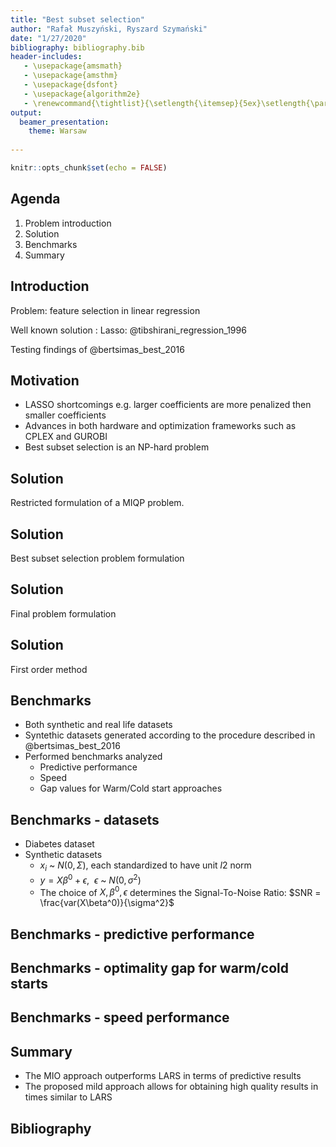 ```yaml
---
title: "Best subset selection"
author: "Rafał Muszyński, Ryszard Szymański"
date: "1/27/2020"
bibliography: bibliography.bib
header-includes:
   - \usepackage{amsmath}
   - \usepackage{amsthm}
   - \usepackage{dsfont}
   - \usepackage{algorithm2e}
   - \renewcommand{\tightlist}{\setlength{\itemsep}{5ex}\setlength{\parskip}{0pt}}
output: 
  beamer_presentation:
    theme: Warsaw
  
---
```


```r
knitr::opts_chunk$set(echo = FALSE)
```

## Agenda

1. Problem introduction
2. Solution
3. Benchmarks
4. Summary

## Introduction
Problem: feature selection in linear regression
\begin{equation}
\begin{split}
y = X \beta + \epsilon \\ 
\min_{\beta} ||y - X \beta||_2^2 
\end{split}
\end{equation}

Well known solution : Lasso: @tibshirani_regression_1996
\begin{equation}
\min_{\beta} \frac{1}{2}||y - X \beta||_2^2 + \lambda ||\beta||_1
\end{equation}

Testing findings of @bertsimas_best_2016 

## Motivation

- LASSO shortcomings e.g. larger coefficients are more penalized then smaller coefficients
- Advances in both hardware and optimization frameworks such as CPLEX and GUROBI
- Best subset selection is an NP-hard problem


## Solution
Restricted formulation of a MIQP problem.

\begin{equation}
    \begin{split}
        &\min \alpha^TQ\alpha + \alpha^Ta \\
        \text{s.t. } \quad &A\alpha < b \\
        &\alpha_i \in \{0,1\}, i \in \mathcal{I} \\
        &\alpha_i \in I\!R, i \notin \mathcal{I}\\
    \end{split}
\end{equation}


## Solution
Best subset selection problem formulation

\begin{equation}
\label{eq:bertsimas_problem}
\begin{split}
    &\min_{\beta} ||y - X \beta||_2^2 \\ 
    \text{s.t. } \quad &||\beta||_0  \leq k \\
    &||\beta||_0  = \sum_{i=1}^p 1(\beta_i \neq 0)\\
\end{split}
\end{equation}

## Solution
Final problem formulation
\begin{equation}
\begin{split}
&\min_{\beta, z} \frac{1}{2} \beta^{T}(X^{T} X) \beta-\langle X'y, \beta \rangle+\frac{1}{2}\|y\|_{2}^{2} \\
\text { s.t. } \quad &(\beta_{i}, z'_{i}): \text{SOS-1}, \quad i=1, \ldots, p \\ 
&z'_{i} \in\{0,1\}, \quad i=1, \ldots, p \\
&\sum_{i=1}^{p} z'_{i} \geq p - k \\ 
&-\mathcal{M}_{U} \leq \beta_{i} \leq \mathcal{M}_{U}, \quad  i=1, \ldots, p  \\
\end{split}
\end{equation}

## Solution 
First order method
\SetKwRepeat{Do}{do}{while}
\begin{algorithm}[H]
\SetAlgoLined
\KwData{function: $g(\beta)$, parameter: L, convergence tolerance: $\epsilon$, parameter: k}
\KwResult{$\beta$ approximation}
 $\beta_1 \text{ random initialization, } \beta_1 \in I\!R, \|\beta\|_0 < k$\\
 \Do{$g(\beta_m) - g(\beta_{m+1}) \leq \epsilon$}{
    $\beta_{m+1} \in H_k(\beta_m - \frac{1}{L}\nabla g(\beta_m)) $
 }
 \caption{Discrete first-order method}
\end{algorithm}


## Benchmarks

- Both synthetic and real life datasets
- Syntethic datasets generated according to the procedure described in @bertsimas_best_2016
- Performed benchmarks analyzed
  - Predictive performance
  - Speed
  - Gap values for Warm/Cold start approaches
  
## Benchmarks - datasets

- Diabetes dataset
- Synthetic datasets
  - $x_i$ ~ $N(0, \Sigma)$, each standardized to have unit $l2$ norm
  - $y = X\beta^0 + \epsilon, \ \ \epsilon$ ~ $N(0, \sigma^2)$
  - The choice of $X, \beta^0, \epsilon$ determines the Signal-To-Noise Ratio: $SNR = \frac{var(X\beta^0)}{\sigma^2}$

## Benchmarks - predictive performance

\begin{figure}[htb]
        \centering
        \includegraphics[width=\linewidth]{../figures/predictive_performance_plot.pdf}
        \caption{Predictive performance of researched methods.}
        \label{fig:performance_plot}
\end{figure}


## Benchmarks - optimality gap for warm/cold starts

\begin{figure}[htb]
        \centering
        \includegraphics[height=70mm, width=0.7\linewidth]{../figures/start-comparision.pdf}
        \caption{Optimality gap for warm and cold start.}
        \label{fig:performance_plot}
\end{figure}


## Benchmarks - speed performance

\begin{figure}[htb]
        \centering
        \includegraphics[width=\linewidth]{../figures/speed_performance_plot.pdf}
        \caption{Speed of researched methods for datasets with a fixed number of variables (40) or observations (5000)}
        \label{fig:speed_plot}
\end{figure}


## Summary

- The MIO approach outperforms LARS in terms of predictive results
- The proposed mild approach allows for obtaining high quality results in times similar to LARS

## Bibliography


